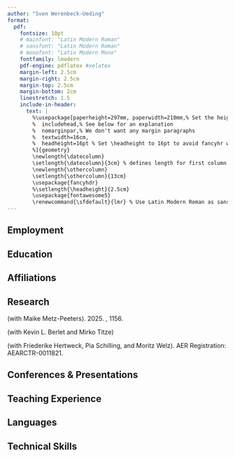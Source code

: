 ```yaml
---
author: "Sven Werenbeck-Ueding"
format: 
  pdf:
    fontsize: 10pt
    # mainfont: "Latin Modern Roman"
    # sansfont: "Latin Modern Roman"
    # monofont: "Latin Modern Mono"
    fontfamily: lmodern
    pdf-engine: pdflatex #xelatex
    margin-left: 2.5cm
    margin-right: 2.5cm
    margin-top: 2.5cm
    margin-bottom: 2cm
    linestretch: 1.5
    include-in-header:
      text: |
        %\usepackage[paperheight=297mm, paperwidth=210mm,% Set the height and width of the paper
        %  includehead,% See below for an explanation
        %  nomarginpar,% We don't want any margin paragraphs
        %  textwidth=16cm,
        %  headheight=16pt % Set \headheight to 16pt to avoid fancyhr warnings
        %]{geometry}
        \newlength{\datecolumn}
        \setlength{\datecolumn}{3cm} % defines length for first column in table
        \newlength{\othercolumn}
        \setlength{\othercolumn}{13cm}
        \usepackage{fancyhdr}
        %\setlength{\headheight}{2.5cm}
        \usepackage{fontawesome5}
        \renewcommand{\sfdefault}{lmr} % Use Latin Modern Roman as sans-serif (for subsections)
---
```


\pagestyle{fancy}
\fancyhead{}

\fancyhead[c]{
\Large Sven Werenbeck-Ueding\hfill Curriculum Vitae
}

\fancyfoot[r]{
Last updated: \today
}

\begin{tabular}{ll}

\faAddressBook[regular] & Ruhr University Bochum\\
& Faculty of Management \& Economics\\
& Universitätsstraße 150\\
& D-44801 Bochum\\
& Germany\\

\faEnvelope[regular] & \href{mailto:sven.werenbeck-ueding@ruhr-uni-bochum.de}{sven.werenbeck-ueding@rub.de}\\
\faPhone & +49 (0) 234 32-27523\\
\faGlobe & \href{https://werenbeck-ueding.github.io/}{https://werenbeck-ueding.github.io/}\\

\end{tabular}


<!-- ## Resarch Interests -->

<!-- \begin{tabular}{p{\datecolumn}p{\othercolumn}} -->
<!--    & \textbf{Applied Microeconometrics, Spatial Economics, Education Economics}\\ -->
<!-- \end{tabular} -->


## Employment

<!--Positions & Affiliations-->

\begin{tabular}{p{\datecolumn}|p{\othercolumn}}
  Since 10/2021 & \textit{Research Assistant}, Chair of Empirical Economics, Ruhr University Bochum \\
  11/2021 -- 12/2024 & \textit{External Consultant / Product Owner} (self-employed; client: adesso SE) \\
  01/2021 -- 09/2021 & \textit{Student Assistant} (Business Analysis in Software Development; Line of Business: Banking), adesso SE, Dortmund \\
  10/2019 -- 06/2020 & \textit{Student Assistant}, Chair of Statistics / Econometrics, Ruhr University Bochum \\
  02/2018 -- 09/2018 & \textit{Military Service}, Mountain Engineer Battalion 8, Ingolstadt \\
  10/2015 -- 03/2016 & \textit{Student Assistant} (Tax Department), GFKL Financial Services AG, Essen \\
\end{tabular}


## Education

\begin{tabular}{p{\datecolumn}|p{\othercolumn}}
  \textit{Ongoing} & \textit{PhD} in Management \& Economics, Ruhr University Bochum\\
  & Supervisor: Prof. Dr. Thomas K. Bauer (Ruhr University Bochum, RWI, IZA)\\
  & Co-Supervisor: Prof. Dr. Dr. h.c. Christoph M. Schmidt (Ruhr University Bochum, RWI)\\
  10/2018 -- 10/2021 & \textit{Master of Science} in Management \& Economics, Ruhr University Bochum\\
  10/2014 -- 09/2017 & \textit{Bachelor of Science} in Management \& Economics, Ruhr University Bochum\\
  %08/2006 -- 06/2014 & \textit{Abitur}, Annette-von-Droste-Hülfshoff Gymnasium Dülmen
\end{tabular}


## Affiliations

\begin{tabular}{p{\datecolumn}|p{\othercolumn}}
  Since 04/2023 & \textit{Guest Researcher}, Department of Labor Markets, Education, Population at RWI -- Leibniz-Institute for Economic Research\\
\end{tabular}


## Research

\textbf{Working Paper:}

\textit{``Heterogeneous Trends in Apartment Rental Prices"} (with Maike Metz-Peeters). 2025. \textit{Ruhr Economic Papers}, 1156.

\textbf{Work in Progress:}

\textit{``Local Childcare Access and Local Employment"}

\textit{``Unintended Consequences? The Effects of a Place-based Policy on Firm Market Power"} (with Kevin L. Berlet and Mirko Titze)

\textit{``Lost in Translation. Information Frictions in School Track Choice -- Evidence from a Randomized Field Experiment"} (with Friederike Hertweck, Pia Schilling, and Moritz Welz). AER Registration: AEARCTR-0011821.


## Conferences & Presentations

\begin{tabular}{p{\datecolumn}|p{\othercolumn}}
  2022 & 61st ERSA Conference
\end{tabular}


## Teaching Experience

\begin{tabular}{p{\datecolumn}|p{\othercolumn}}
\multicolumn{2}{l}{Ruhr University Bochum:} \\
2025            & Tutorial ``Introduction to Microeconometrics'' (Master) \\
2024            & Seminar ``Empirical Economics'' (Bachelor) \\
                & Seminar ``Economics of Migration'' (Master) \\
                & Lecture ``Data Analysis Using R'' (Master) \\
2023            & Tutorial ``Labor Economics'' (Master) \\
                & Lecture ``Data Analysis Using R'' (Master) \\
2021 -- 2022    & Tutorial ``Applied Empirical Economics'' (Bachelor) \\
                & Tutorial ``Labor Economics'' (Master) \\
2019 -- 2020    & Tutorial ``Statistics II'' (Bachelor) \\
\end{tabular}


## Languages

\begin{tabular}{p{\datecolumn}p{\othercolumn}}
   & German (native), English (fluent)
\end{tabular}


## Technical Skills

\begin{tabular}{p{\datecolumn}p{\othercolumn}}
   \textbf{Programming:} & R (proficient), Python (basic), Stata (basic)\\
   \textbf{Typewriting:} & Quarto, \LaTeX\\
   \textbf{Other:} & Git
\end{tabular}
